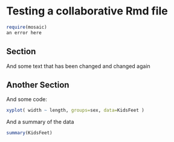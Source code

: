 # Testing a collaborative Rmd file

```r
require(mosaic)
an error here
```

## Section

And some text that has been changed and changed again

## Another Section

And some code:

```r
xyplot( width ~ length, groups=sex, data=KidsFeet )
```

And a summary of the data
```r
summary(KidsFeet)
```





















